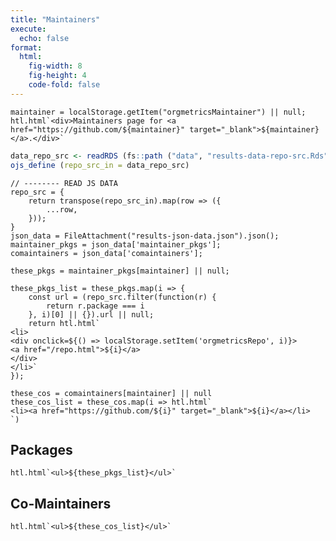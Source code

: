 ```yaml
---
title: "Maintainers"
execute:
  echo: false
format: 
  html:
    fig-width: 8
    fig-height: 4
    code-fold: false
---
```



```ojs
maintainer = localStorage.getItem("orgmetricsMaintainer") || null;
htl.html`<div>Maintainers page for <a href="https://github.com/${maintainer}" target="_blank">${maintainer}</a>.</div>`
```

<!---- break --->

```r
data_repo_src <- readRDS (fs::path ("data", "results-data-repo-src.Rds"))
ojs_define (repo_src_in = data_repo_src)
```

```ojs
// -------- READ JS DATA
repo_src = {
    return transpose(repo_src_in).map(row => ({
        ...row,
    }));
}
json_data = FileAttachment("results-json-data.json").json();
maintainer_pkgs = json_data['maintainer_pkgs'];
comaintainers = json_data['comaintainers'];
```

<!---- break --->

```ojs
these_pkgs = maintainer_pkgs[maintainer] || null;

these_pkgs_list = these_pkgs.map(i => {
    const url = (repo_src.filter(function(r) {
        return r.package === i
    }, i)[0] || {}).url || null;
    return htl.html`
<li>
<div onclick=${() => localStorage.setItem('orgmetricsRepo', i)}>
<a href="/repo.html">${i}</a>
</div>
</li>`
});

these_cos = comaintainers[maintainer] || null
these_cos_list = these_cos.map(i => htl.html`
<li><a href="https://github.com/${i}" target="_blank">${i}</a></li>
`)
```

## Packages

```ojs
htl.html`<ul>${these_pkgs_list}</ul>`
```


## Co-Maintainers

```ojs
htl.html`<ul>${these_cos_list}</ul>`
```
